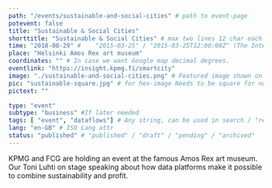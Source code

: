 ```yaml
---
path: "/events/sustainable-and-social-cities" # path to event-page
potevent: false
title: "Sustainable & Social Cities"
shorttitle: "Sustainable & Social Cities" # max two lines 12 char each
time: "2018-08-29" # 	"2015-03-25" / "2015-03-25T12:00:00Z" (The International Standard)
place: "Helsinki Amos Rex art museum"
coordinates: "" # In case we want Google map decimal degrees.
eventlink: "https://insight.kpmg.fi/smartcity"
image: "./sustainable-and-social-cities.png" # Featured image shown on page and listings. Save in same folder. Don't use svg.
pic: "sustainable-square.jpg" # for hex-image Needs to be square for now!
pictext: ""

type: "event" 
subtype: "business" #If later needed
tags: [ "event", "dataflows"] # Any string, can be used in search / "related content"
lang: "en-GB" # ISO Lang attr
status: "published" # "published" / "draft" / "pending" / "archived"
---
```

KPMG and FCG are holding an event at the famous Amos Rex art museum. Our Toni Luhti on stage speaking about how data platforms make it possible to combine sustainability and profit. 